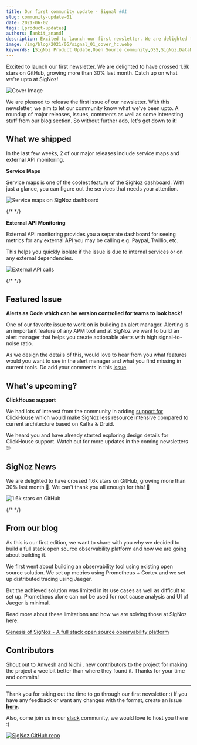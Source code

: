 ```yaml
---
title: Our first community update - Signal #01
slug: community-update-01
date: 2021-06-02
tags: [product-updates]
authors: [ankit_anand]
description: Excited to launch our first newsletter. We are delighted to have crossed 1.6k stars on GitHub, growing more than 30% last month. Catch up on what we're upto at SigNoz!
image: /img/blog/2021/06/signal_01_cover_hc.webp
keywords: [SigNoz Product Update,Open Source community,OSS,SigNoz,DataDog alternative]
---
```


Excited to launch our first newsletter. We are delighted to have crossed 1.6k stars on GitHub, growing more than 30% last month. Catch up on what we're upto at SigNoz!



![Cover Image](/img/blog/2021/06/signal_01_cover_hc.webp)

We are pleased to release the first issue of our newsletter. With this newsletter, we aim to let our community know what we've been upto. A roundup of major releases, issues, comments as well as some interesting stuff from our blog section. So without further ado, let's get down to it!

## What we shipped

In the last few weeks, 2 of our major releases include service maps and external API monitoring.

**Service Maps**

Service maps is one of the coolest feature of the SigNoz dashboard. With just a glance, you can figure out the services that needs your attention.

![Service maps on SigNoz dashboard](/img/blog/2021/05/ezgif.com-gif-maker.gif)

{/* <!--- Service Maps on SigNoz dashboard ---> */}

**External API Monitoring**

External API monitoring provides you a separate dashboard for seeing metrics for any external API you may be calling e.g. Paypal, Twillio, etc.

This helps you quickly isolate if the issue is due to internal services or on any external dependencies.

![External API calls](/img/blog/2021/05/external_api.webp)

{/* <!--- Separate dashboards for External API calls ---> */}

## Featured Issue

**Alerts as Code which can be version controlled for teams to look back!**

One of our favorite issue to work on is building an alert manager. Alerting is an important feature of any APM tool and at SigNoz we want to build an alert manager that helps you create actionable alerts with high signal-to-noise ratio.

As we design the details of this, would love to hear from you what features would you want to see in the alert manager and what you find missing in current tools. Do add your comments in this [issue](https://signoz.us6.list-manage.com/track/click?u=eff7cdfa1bc1f3234ef2b97f7&id=4b5194297f&e=de89f4dbaa).

## What's upcoming?

**ClickHouse support**

We had lots of interest from the community in adding [support for ClickHouse ](https://signoz.us6.list-manage.com/track/click?u=eff7cdfa1bc1f3234ef2b97f7&id=46980fd8c4&e=de89f4dbaa)which would make SigNoz less resource intensive compared to current architecture based on Kafka & Druid.

We heard you and have already started exploring design details for ClickHouse support. Watch out for more updates in the coming newsletters 🤓

## SigNoz News

We are delighted to have crossed 1.6k stars on GitHub, growing more than 30% last month 🎉. We can't thank you all enough for this! 👏

![1.6k stars on GitHub](/img/blog/2021/05/screenzy-1622043034078-2.webp)

{/* <!--- We reached 1.6K Github stars in May ---> */}

## From our blog

As this is our first edition, we want to share with you why we decided to build a full stack open source observability platform and how we are going about building it.

We first went about building an observability tool using existing open source solution. We set up metrics using Prometheus + Cortex and we set up distributed tracing using Jaeger.

But the achieved solution was limited in its use cases as well as difficult to set up. Prometheus alone can not be used for root cause analysis and UI of Jaeger is minimal.

Read more about these limitations and how we are solving those at SigNoz here:

[Genesis of SigNoz - A full stack open source observability platform](/blog/signoz-vs-prometheus-jaeger/)

## Contributors

Shout out to [Anwesh](https://github.com/anweshknayak) and [Nidhi](https://github.com/nidhi-tandon) , new contributors to the project for making the project a wee bit better than where they found it. Thanks for your time and commits!

---

Thank you for taking out the time to go through our first newsletter :) If you have any feedback or want any changes with the format, create an issue [**here**](https://github.com/SigNoz/signoz).

Also, come join us in our [slack](https://signoz.io/slack) community, we would love to host you there :)

[![SigNoz GitHub repo](/img/blog/common/signoz_github.webp)](https://github.com/SigNoz/signoz)
